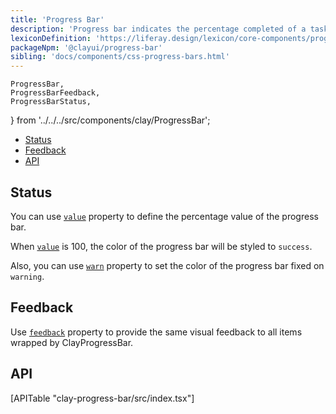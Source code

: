 ```yaml
---
title: 'Progress Bar'
description: 'Progress bar indicates the percentage completed of a task.'
lexiconDefinition: 'https://liferay.design/lexicon/core-components/progress-bars/'
packageNpm: '@clayui/progress-bar'
sibling: 'docs/components/css-progress-bars.html'
---
```


	ProgressBar,
	ProgressBarFeedback,
	ProgressBarStatus,
} from '../../../src/components/clay/ProgressBar';

<div class="nav-toc-absolute">
<div class="nav-toc">

-   [Status](#status)
-   [Feedback](#feedback)
-   [API](#api)

</div>
</div>

<ProgressBar />

## Status

You can use [`value`](#api-value) property to define the percentage value of the progress bar.

When [`value`](#api-value) is 100, the color of the progress bar will be styled to `success`.

Also, you can use [`warn`](#api-warn) property to set the color of the progress bar fixed on `warning`.

<ProgressBarStatus />

## Feedback

Use [`feedback`](#api-feedback) property to provide the same visual feedback to all items wrapped by ClayProgressBar.

<ProgressBarFeedback />

## API

<div>[APITable "clay-progress-bar/src/index.tsx"]</div>
